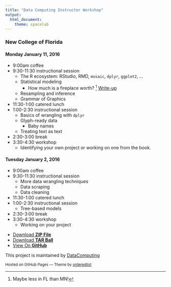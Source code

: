 ```yaml
---
title: "Data Computing Instructor Workshop"
output: 
  html_document: 
    theme: spacelab
---
```




### New College of Florida

#### Monday January 11, 2016

* 9:00am           coffee
* 9:30-11:30     instructional session
    - The R ecosystem: RStudio, RMD, `mosaic`, `dplyr`, `ggplot2`, ...
    - Statistical modeling
        - How much is a fireplace worth? ^[Maybe less in FL than MN!] [Write-up](MOSAIC/UntanglingHousePrices.pdf)
    - Resampling and inference
    - Grammar of Graphics
* 11:30-1:00     catered lunch
* 1:00-2:30        instructional session
    - Basics of wrangling with `dplyr`
    - Glyph-ready data
        - Baby names
    - Treating text as text
* 2:30-3:00        break
* 3:30-4:30        workshop
    - Identifying your own project or working on one from the book.

#### Tuesday January 2, 2016

* 9:00am           coffee
* 9:30-11:30     instructional session
    - More data wrangling techniques
    - Data scraping
    - Data cleaning
* 11:30-1:00     catered lunch
* 1:00-2:30        instructional session
    - Tree-based models
* 2:30-3:00        break
* 3:30-4:30        workshop
    - Working on your project
 
<footer>
<ul>
<li><a href="https://github.com/DataComputing/InstructorWorkshop/zipball/master">Download <strong>ZIP File</strong></a></li>
<li><a href="https://github.com/DataComputing/InstructorWorkshop/tarball/master">Download <strong>TAR Ball</strong></a></li>
<li><a href="https://github.com/DataComputing/InstructorWorkshop">View On <strong>GitHub</strong></a></li>
</ul>
</header>

<p>This project is maintained by <a href="https://github.com/DataComputing">DataComputing</a></p>
<p><small>Hosted on GitHub Pages &mdash; Theme by <a href="https://github.com/orderedlist">orderedlist</a></small></p>
</footer>
</div>
<script src="javascripts/scale.fix.js"></script>
<script type="text/javascript">
var gaJsHost = (("https:" == document.location.protocol) ? "https://ssl." : "http://www.");
document.write(unescape("%3Cscript src='" + gaJsHost + "google-analytics.com/ga.js' type='text/javascript'%3E%3C/script%3E"));
</script>
<script type="text/javascript">
try {
  var pageTracker = _gat._getTracker("UA-72047204-1");
  pageTracker._trackPageview();
} catch(err) {}
</script>